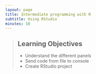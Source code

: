 ```yaml
---
layout: page
title: Intermediate programming with R
subtitle: Using RStudio
minutes: 10
---
```


> ## Learning Objectives {.objectives}
>
> * Understand the different panels
> * Send code from file to console
> * Create RStudio project
